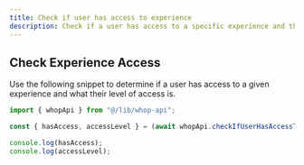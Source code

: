 ```yaml
---
title: Check if user has access to experience
description: Check if a user has access to a specific experience and their access level.
---
```


## Check Experience Access

Use the following snippet to determine if a user has access to a given experience and what their level of access is.

```typescript
import { whopApi } from "@/lib/whop-api";

const { hasAccess, accessLevel } = (await whopApi.checkIfUserHasAccessToExperience({experienceId: "exp_xxx", userId: "user_xxx"})).hasAccessToExperience;

console.log(hasAccess);
console.log(accessLevel);
```
